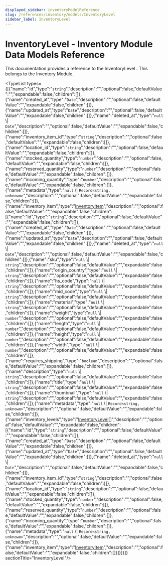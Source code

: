 ```yaml
---
displayed_sidebar: inventoryModelReference
slug: /references/inventory/models/InventoryLevel
sidebar_label: InventoryLevel
---
```



# InventoryLevel - Inventory Module Data Models Reference

This documentation provides a reference to the InventoryLevel . This belongs to the Inventory Module.

<TypeList types={[{"name":"id","type":"`string`","description":"","optional":false,"defaultValue":"","expandable":false,"children":[]},{"name":"created_at","type":"`Date`","description":"","optional":false,"defaultValue":"","expandable":false,"children":[]},{"name":"updated_at","type":"`Date`","description":"","optional":false,"defaultValue":"","expandable":false,"children":[]},{"name":"deleted_at","type":"`null` \\| `Date`","description":"","optional":false,"defaultValue":"","expandable":false,"children":[]},{"name":"inventory_item_id","type":"`string`","description":"","optional":false,"defaultValue":"","expandable":false,"children":[]},{"name":"location_id","type":"`string`","description":"","optional":false,"defaultValue":"","expandable":false,"children":[]},{"name":"stocked_quantity","type":"`number`","description":"","optional":false,"defaultValue":"","expandable":false,"children":[]},{"name":"reserved_quantity","type":"`number`","description":"","optional":false,"defaultValue":"","expandable":false,"children":[]},{"name":"incoming_quantity","type":"`number`","description":"","optional":false,"defaultValue":"","expandable":false,"children":[]},{"name":"metadata","type":"`null` \\| `Record<string, unknown>`","description":"","optional":false,"defaultValue":"","expandable":false,"children":[]},{"name":"inventory_item","type":"[InventoryItem](inventory_models.InventoryItem.mdx)","description":"","optional":false,"defaultValue":"","expandable":false,"children":[{"name":"id","type":"`string`","description":"","optional":false,"defaultValue":"","expandable":false,"children":[]},{"name":"created_at","type":"`Date`","description":"","optional":false,"defaultValue":"","expandable":false,"children":[]},{"name":"updated_at","type":"`Date`","description":"","optional":false,"defaultValue":"","expandable":false,"children":[]},{"name":"deleted_at","type":"`null` \\| `Date`","description":"","optional":false,"defaultValue":"","expandable":false,"children":[]},{"name":"sku","type":"`null` \\| `string`","description":"","optional":false,"defaultValue":"","expandable":false,"children":[]},{"name":"origin_country","type":"`null` \\| `string`","description":"","optional":false,"defaultValue":"","expandable":false,"children":[]},{"name":"hs_code","type":"`null` \\| `string`","description":"","optional":false,"defaultValue":"","expandable":false,"children":[]},{"name":"mid_code","type":"`null` \\| `string`","description":"","optional":false,"defaultValue":"","expandable":false,"children":[]},{"name":"material","type":"`null` \\| `string`","description":"","optional":false,"defaultValue":"","expandable":false,"children":[]},{"name":"weight","type":"`null` \\| `number`","description":"","optional":false,"defaultValue":"","expandable":false,"children":[]},{"name":"length","type":"`null` \\| `number`","description":"","optional":false,"defaultValue":"","expandable":false,"children":[]},{"name":"height","type":"`null` \\| `number`","description":"","optional":false,"defaultValue":"","expandable":false,"children":[]},{"name":"width","type":"`null` \\| `number`","description":"","optional":false,"defaultValue":"","expandable":false,"children":[]},{"name":"requires_shipping","type":"`boolean`","description":"","optional":false,"defaultValue":"","expandable":false,"children":[]},{"name":"description","type":"`null` \\| `string`","description":"","optional":false,"defaultValue":"","expandable":false,"children":[]},{"name":"title","type":"`null` \\| `string`","description":"","optional":false,"defaultValue":"","expandable":false,"children":[]},{"name":"thumbnail","type":"`null` \\| `string`","description":"","optional":false,"defaultValue":"","expandable":false,"children":[]},{"name":"metadata","type":"`null` \\| `Record<string, unknown>`","description":"","optional":false,"defaultValue":"","expandable":false,"children":[]},{"name":"inventory_levels","type":"[InventoryLevel](inventory_models.InventoryLevel.mdx)[]","description":"","optional":false,"defaultValue":"","expandable":false,"children":[{"name":"id","type":"`string`","description":"","optional":false,"defaultValue":"","expandable":false,"children":[]},{"name":"created_at","type":"`Date`","description":"","optional":false,"defaultValue":"","expandable":false,"children":[]},{"name":"updated_at","type":"`Date`","description":"","optional":false,"defaultValue":"","expandable":false,"children":[]},{"name":"deleted_at","type":"`null` \\| `Date`","description":"","optional":false,"defaultValue":"","expandable":false,"children":[]},{"name":"inventory_item_id","type":"`string`","description":"","optional":false,"defaultValue":"","expandable":false,"children":[]},{"name":"location_id","type":"`string`","description":"","optional":false,"defaultValue":"","expandable":false,"children":[]},{"name":"stocked_quantity","type":"`number`","description":"","optional":false,"defaultValue":"","expandable":false,"children":[]},{"name":"reserved_quantity","type":"`number`","description":"","optional":false,"defaultValue":"","expandable":false,"children":[]},{"name":"incoming_quantity","type":"`number`","description":"","optional":false,"defaultValue":"","expandable":false,"children":[]},{"name":"metadata","type":"`null` \\| `Record<string, unknown>`","description":"","optional":false,"defaultValue":"","expandable":false,"children":[]},{"name":"inventory_item","type":"[InventoryItem](inventory_models.InventoryItem.mdx)","description":"","optional":false,"defaultValue":"","expandable":false,"children":[]}]}]}]}  sectionTitle="InventoryLevel"/>
